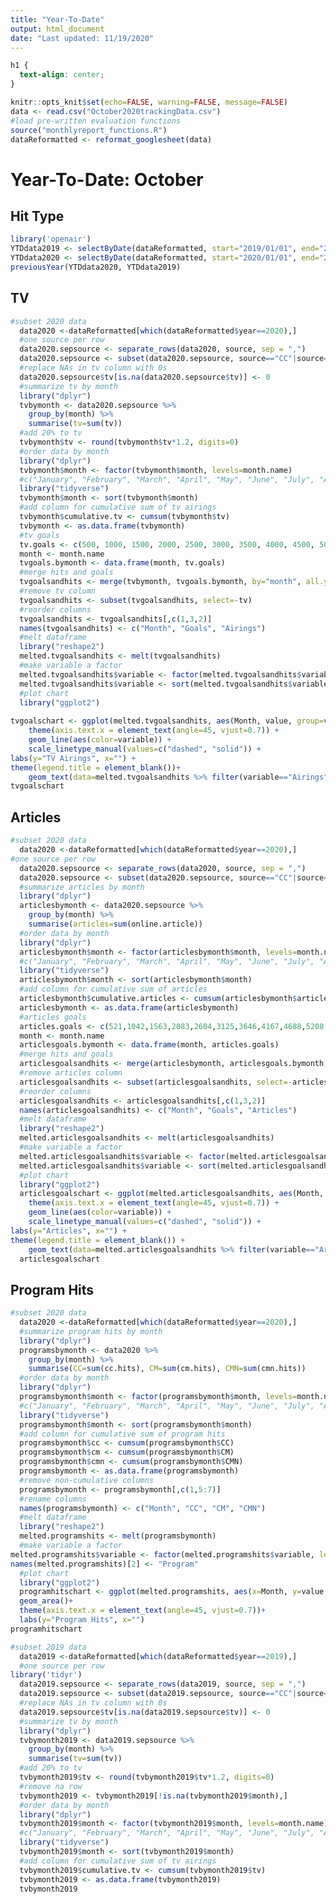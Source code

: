 ```yaml
---
title: "Year-To-Date"
output: html_document
date: "Last updated: 11/19/2020"
---
```


```css
h1 {
  text-align: center;
}
```

```r
knitr::opts_knit$set(echo=FALSE, warning=FALSE, message=FALSE)
data <- read.csv("October2020trackingData.csv")
#load pre-written evaluation functions
source("monthlyreport_functions.R")
dataReformatted <- reformat_googlesheet(data)
```

# Year-To-Date: October

## Hit Type

```r
library('openair')
YTDdata2019 <- selectByDate(dataReformatted, start="2019/01/01", end="2019/10/31")
YTDdata2020 <- selectByDate(dataReformatted, start="2020/01/01", end="2020/10/31")
previousYear(YTDdata2020, YTDdata2019)
```


## TV

```r
#subset 2020 data
  data2020 <-dataReformatted[which(dataReformatted$year==2020),]
  #one source per row
  data2020.sepsource <- separate_rows(data2020, source, sep = ",")
  data2020.sepsource <- subset(data2020.sepsource, source=="CC"|source=="CM"|source=="CMN")
  #replace NAs in tv column with 0s
  data2020.sepsource$tv[is.na(data2020.sepsource$tv)] <- 0
  #summarize tv by month
  library("dplyr")
  tvbymonth <- data2020.sepsource %>%
    group_by(month) %>%
    summarise(tv=sum(tv))
  #add 20% to tv
  tvbymonth$tv <- round(tvbymonth$tv*1.2, digits=0)
  #order data by month
  library("dplyr")
  tvbymonth$month <- factor(tvbymonth$month, levels=month.name)
  #c("January", "February", "March", "April", "May", "June", "July", "August", "September", "October", "November", "December")
  library("tidyverse")
  tvbymonth$month <- sort(tvbymonth$month)
  #add column for cumulative sum of tv airings
  tvbymonth$cumulative.tv <- cumsum(tvbymonth$tv)
  tvbymonth <- as.data.frame(tvbymonth)
  #tv goals
  tv.goals <- c(500, 1000, 1500, 2000, 2500, 3000, 3500, 4000, 4500, 5000, 5500, 6000)
  month <- month.name
  tvgoals.bymonth <- data.frame(month, tv.goals)
  #merge hits and goals
  tvgoalsandhits <- merge(tvbymonth, tvgoals.bymonth, by="month", all.y = TRUE)
  #remove tv column
  tvgoalsandhits <- subset(tvgoalsandhits, select=-tv)
  #reorder columns
  tvgoalsandhits <- tvgoalsandhits[,c(1,3,2)]
  names(tvgoalsandhits) <- c("Month", "Goals", "Airings")
  #melt dataframe
  library("reshape2")
  melted.tvgoalsandhits <- melt(tvgoalsandhits)
  #make variable a factor
  melted.tvgoalsandhits$variable <- factor(melted.tvgoalsandhits$variable, levels = c("Goals", "Airings"))
  melted.tvgoalsandhits$variable <- sort(melted.tvgoalsandhits$variable)
  #plot chart
  library("ggplot2")
  
tvgoalschart <- ggplot(melted.tvgoalsandhits, aes(Month, value, group=variable, colour=variable, linetype=variable)) + 
    theme(axis.text.x = element_text(angle=45, vjust=0.7)) +
    geom_line(aes(color=variable)) +
    scale_linetype_manual(values=c("dashed", "solid")) +
labs(y="TV Airings", x="") +
theme(legend.title = element_blank())+
    geom_text(data=melted.tvgoalsandhits %>% filter(variable=="Airings" & Month=="October"), aes(label = value), nudge_x = 0.75, color="black")
tvgoalschart
```

## Articles

```r
#subset 2020 data
  data2020 <-dataReformatted[which(dataReformatted$year==2020),]
#one source per row
  data2020.sepsource <- separate_rows(data2020, source, sep = ",")
  data2020.sepsource <- subset(data2020.sepsource, source=="CC"|source=="CM"|source=="CMN")
  #summarize articles by month
  library("dplyr")
  articlesbymonth <- data2020.sepsource %>%
    group_by(month) %>%
    summarise(articles=sum(online.article))
  #order data by month
  library("dplyr")
  articlesbymonth$month <- factor(articlesbymonth$month, levels=month.name)
  #c("January", "February", "March", "April", "May", "June", "July", "August", "September", "October", "November", "December")
  library("tidyverse")
  articlesbymonth$month <- sort(articlesbymonth$month)
  #add column for cumulative sum of articles
  articlesbymonth$cumulative.articles <- cumsum(articlesbymonth$articles)
  articlesbymonth <- as.data.frame(articlesbymonth)
  #articles goals
  articles.goals <- c(521,1042,1563,2083,2604,3125,3646,4167,4688,5208,5729,6250)
  month <- month.name
  articlesgoals.bymonth <- data.frame(month, articles.goals)
  #merge hits and goals
  articlesgoalsandhits <- merge(articlesbymonth, articlesgoals.bymonth, by="month", all.y = TRUE)
  #remove articles column
  articlesgoalsandhits <- subset(articlesgoalsandhits, select=-articles)
  #reorder columns
  articlesgoalsandhits <- articlesgoalsandhits[,c(1,3,2)]
  names(articlesgoalsandhits) <- c("Month", "Goals", "Articles")
  #melt dataframe
  library("reshape2")
  melted.articlesgoalsandhits <- melt(articlesgoalsandhits)
  #make variable a factor
  melted.articlesgoalsandhits$variable <- factor(melted.articlesgoalsandhits$variable, levels = c("Goals", "Articles"))
  melted.articlesgoalsandhits$variable <- sort(melted.articlesgoalsandhits$variable)
  #plot chart
  library("ggplot2")
  articlesgoalschart <- ggplot(melted.articlesgoalsandhits, aes(Month, value, group=variable, colour=variable, linetype=variable)) + 
    theme(axis.text.x = element_text(angle=45, vjust=0.7)) +
    geom_line(aes(color=variable)) +
    scale_linetype_manual(values=c("dashed", "solid")) +
labs(y="Articles", x="") +
theme(legend.title = element_blank()) +
    geom_text(data=melted.articlesgoalsandhits %>% filter(variable=="Articles" & Month=="October"), aes(label = value), nudge_x = 0.75, color="black")
  articlesgoalschart
```


## Program Hits

```r
#subset 2020 data
  data2020 <-dataReformatted[which(dataReformatted$year==2020),]
  #summarize program hits by month
  library("dplyr")
  programsbymonth <- data2020 %>%
    group_by(month) %>%
    summarise(CC=sum(cc.hits), CM=sum(cm.hits), CMN=sum(cmn.hits))
  #order data by month
  library("dplyr")
  programsbymonth$month <- factor(programsbymonth$month, levels=month.name)
  #c("January", "February", "March", "April", "May", "June", "July", "August", "September", "October", "November", "December")
  library("tidyverse")
  programsbymonth$month <- sort(programsbymonth$month)
  #add column for cumulative sum of program hits
  programsbymonth$cc <- cumsum(programsbymonth$CC)
  programsbymonth$cm <- cumsum(programsbymonth$CM)
  programsbymonth$cmn <- cumsum(programsbymonth$CMN)
  programsbymonth <- as.data.frame(programsbymonth)
  #remove non-cumulative columns
  programsbymonth <- programsbymonth[,c(1,5:7)]
  #rename columns
  names(programsbymonth) <- c("Month", "CC", "CM", "CMN")
  #melt dataframe
  library("reshape2")
  melted.programshits <- melt(programsbymonth)
  #make variable a factor
melted.programshits$variable <- factor(melted.programshits$variable, levels = c("CC", "CM", "CMN"))
names(melted.programshits)[2] <- "Program"
  #plot chart
  library("ggplot2")
  programhitschart <- ggplot(melted.programshits, aes(x=Month, y=value, group=Program, fill=Program)) +
  geom_area()+
  theme(axis.text.x = element_text(angle=45, vjust=0.7))+
  labs(y="Program Hits", x="")
programhitschart
```


```r
#subset 2019 data
  data2019 <-dataReformatted[which(dataReformatted$year==2019),]
  #one source per row
library('tidyr')
  data2019.sepsource <- separate_rows(data2019, source, sep = ",")
  data2019.sepsource <- subset(data2019.sepsource, source=="CC"|source=="CM"|source=="CMN")
  #replace NAs in tv column with 0s
  data2019.sepsource$tv[is.na(data2019.sepsource$tv)] <- 0
  #summarize tv by month
  library("dplyr")
  tvbymonth2019 <- data2019.sepsource %>%
    group_by(month) %>%
    summarise(tv=sum(tv))
  #add 20% to tv
  tvbymonth2019$tv <- round(tvbymonth2019$tv*1.2, digits=0)
  #remove na row
  tvbymonth2019 <- tvbymonth2019[!is.na(tvbymonth2019$month),]
  #order data by month
  library("dplyr")
  tvbymonth2019$month <- factor(tvbymonth2019$month, levels=month.name)
  #c("January", "February", "March", "April", "May", "June", "July", "August", "September", "October", "November", "December")
  library("tidyverse")
  tvbymonth2019$month <- sort(tvbymonth2019$month)
  #add column for cumulative sum of tv airings
  tvbymonth2019$cumulative.tv <- cumsum(tvbymonth2019$tv)
  tvbymonth2019 <- as.data.frame(tvbymonth2019)
  tvbymonth2019
```
  
